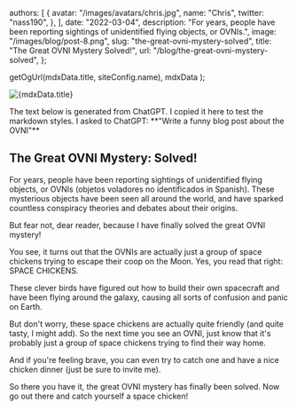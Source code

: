 
  authors: [
    {
      avatar: "/images/avatars/chris.jpg",
      name: "Chris",
      twitter: "nass190",
    },
  ],
  date: "2022-03-04",
  description:
    "For years, people have been reporting sightings of unidentified flying objects, or OVNIs.",
  image: "/images/blog/post-8.png",
  slug: "the-great-ovni-mystery-solved",
  title: "The Great OVNI Mystery Solved!",
  url: "/blog/the-great-ovni-mystery-solved",
};

  getOgUrl(mdxData.title, siteConfig.name),
  mdxData
);

<PostHeader post={mdxData} />

<img
  src={mdxData.image}
  alt={mdxData.title}
  width={720}
  height={720}
  className="rounded-md border bg-slate-800 transition-colors"
  priority="true"
/>

<Callout>
  The text below is generated from ChatGPT. I copied it here to test the
  markdown styles. I asked to ChatGPT: **"Write a funny blog post about the
  OVNI"**
</Callout>

## The Great OVNI Mystery: Solved!

For years, people have been reporting sightings of unidentified flying objects, or OVNIs (objetos voladores no identificados in Spanish). These mysterious objects have been seen all around the world, and have sparked countless conspiracy theories and debates about their origins.

But fear not, dear reader, because I have finally solved the great OVNI mystery!

You see, it turns out that the OVNIs are actually just a group of space chickens trying to escape their coop on the Moon. Yes, you read that right: SPACE CHICKENS.

These clever birds have figured out how to build their own spacecraft and have been flying around the galaxy, causing all sorts of confusion and panic on Earth.

But don't worry, these space chickens are actually quite friendly (and quite tasty, I might add). So the next time you see an OVNI, just know that it's probably just a group of space chickens trying to find their way home.

And if you're feeling brave, you can even try to catch one and have a nice chicken dinner (just be sure to invite me).

So there you have it, the great OVNI mystery has finally been solved. Now go out there and catch yourself a space chicken!
